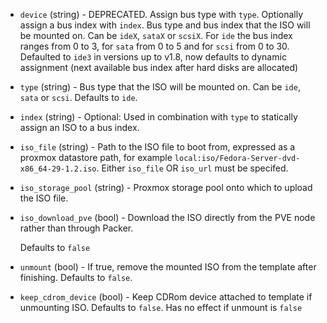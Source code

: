 <!-- Code generated from the comments of the ISOsConfig struct in builder/proxmox/common/config.go; DO NOT EDIT MANUALLY -->

- `device` (string) - DEPRECATED. Assign bus type with `type`. Optionally assign a bus index with `index`.
  Bus type and bus index that the ISO will be mounted on. Can be `ideX`,
  `sataX` or `scsiX`.
  For `ide` the bus index ranges from 0 to 3, for `sata` from 0 to 5 and for
  `scsi` from 0 to 30.
  Defaulted to `ide3` in versions up to v1.8, now defaults to dynamic assignment (next available bus index after hard disks are allocated)

- `type` (string) - Bus type that the ISO will be mounted on. Can be `ide`, `sata` or `scsi`. Defaults to `ide`.

- `index` (string) - Optional: Used in combination with `type` to statically assign an ISO to a bus index.

- `iso_file` (string) - Path to the ISO file to boot from, expressed as a
  proxmox datastore path, for example
  `local:iso/Fedora-Server-dvd-x86_64-29-1.2.iso`.
  Either `iso_file` OR `iso_url` must be specifed.

- `iso_storage_pool` (string) - Proxmox storage pool onto which to upload
  the ISO file.

- `iso_download_pve` (bool) - Download the ISO directly from the PVE node rather than through Packer.
  
  Defaults to `false`

- `unmount` (bool) - If true, remove the mounted ISO from the template after finishing. Defaults to `false`.

- `keep_cdrom_device` (bool) - Keep CDRom device attached to template if unmounting ISO. Defaults to `false`.
  Has no effect if unmount is `false`

<!-- End of code generated from the comments of the ISOsConfig struct in builder/proxmox/common/config.go; -->
